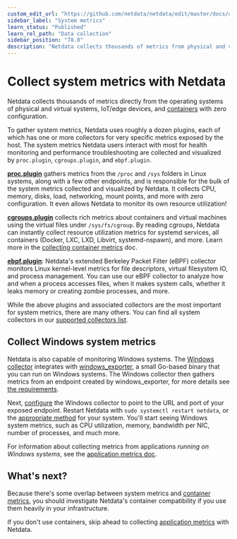 ```yaml
---
custom_edit_url: "https://github.com/netdata/netdata/edit/master/docs/collect/system-metrics.md"
sidebar_label: "System metrics"
learn_status: "Published"
learn_rel_path: "Data collection"
sidebar_position: "78.0"
description: "Netdata collects thousands of metrics from physical and virtual systems, IoT/edge devices, and containers with zero configuration."
---
```



# Collect system metrics with Netdata

Netdata collects thousands of metrics directly from the operating systems of physical and virtual systems, IoT/edge
devices, and [containers](/docs/data-collection/container-metrics) with zero configuration.

To gather system metrics, Netdata uses roughly a dozen plugins, each of which has one or more collectors for very
specific metrics exposed by the host. The system metrics Netdata users interact with most for health monitoring and
performance troubleshooting are collected and visualized by `proc.plugin`, `cgroups.plugin`, and `ebpf.plugin`.

[**proc.plugin**](/docs/data-collection/monitor-anything/System%20Metrics/OS-provided-metrics-proc.plugin) gathers metrics from the `/proc` and `/sys` folders in Linux
systems, along with a few other endpoints, and is responsible for the bulk of the system metrics collected and
visualized by Netdata. It collects CPU, memory, disks, load, networking, mount points, and more with zero configuration.
It even allows Netdata to monitor its own resource utilization!

[**cgroups.plugin**](/docs/data-collection/monitor-anything/Virtualized%20Environments/Containers-and-VMs-cgroups) collects rich metrics about containers and virtual machines
using the virtual files under `/sys/fs/cgroup`. By reading cgroups, Netdata can instantly collect resource utilization
metrics for systemd services, all containers (Docker, LXC, LXD, Libvirt, systemd-nspawn), and more. Learn more in the
[collecting container metrics](/docs/data-collection/container-metrics) doc.

[**ebpf.plugin**](/docs/data-collection/monitor-anything/System%20Metrics/Kernel-traces-metrics-eBPF): Netdata's extended Berkeley Packet Filter (eBPF) collector
monitors Linux kernel-level metrics for file descriptors, virtual filesystem IO, and process management. You can use our
eBPF collector to analyze how and when a process accesses files, when it makes system calls, whether it leaks memory or
creating zombie processes, and more.

While the above plugins and associated collectors are the most important for system metrics, there are many others. You
can find all system collectors in our [supported collectors list](/docs/data-collection/monitor-anything#system-collectors).

## Collect Windows system metrics

Netdata is also capable of monitoring Windows systems. The [Windows
collector](/docs/data-collection/monitor-anything/System%20Metrics/Windows-machines) integrates with
[windows_exporter](https://github.com/prometheus-community/windows_exporter), a small Go-based binary that you can run
on Windows systems. The Windows collector then gathers metrics from an endpoint created by windows_exporter, for more
details see [the requirements](/docs/data-collection/monitor-anything/System%20Metrics/Windows-machines#requirements).

Next, [configure](/docs/data-collection/monitor-anything/System%20Metrics/Windows-machines#configuration) the Windows
collector to point to the URL and port of your exposed endpoint. Restart Netdata with `sudo systemctl restart netdata`, or the [appropriate
method](/docs/getting-started/manage-and-configure/start-stop-or-restart-the-netdata-agent) for your system. You'll start seeing Windows system metrics, such as CPU
utilization, memory, bandwidth per NIC, number of processes, and much more.

For information about collecting metrics from applications _running on Windows systems_, see the [application metrics
doc](/docs/data-collection/application-metrics#collect-metrics-from-applications-running-on-windows).

## What's next?

Because there's some overlap between system metrics and [container metrics](/docs/data-collection/container-metrics), you
should investigate Netdata's container compatibility if you use them heavily in your infrastructure.

If you don't use containers, skip ahead to collecting [application metrics](/docs/data-collection/application-metrics) with
Netdata.


